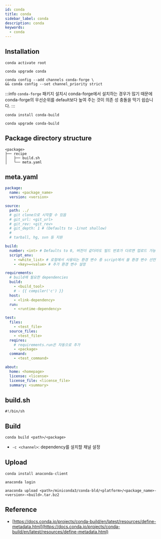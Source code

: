 ```yaml
---
id: conda
title: conda
sidebar_label: conda
description: conda
keywords:
  - conda
---
```


## Installation

```shell
conda activate root
```

```shell
conda upgrade conda
```

```shell
conda config --add channels conda-forge \
&& conda config --set channel_priority strict
```

:::info
`conda-forge` 패키지 설치시 conda-forge에서 설치하는 경우가 많기 때문에 conda-forge의 우선순위를 default보다 높여 주는 것이 의존 성 충돌을 막기 쉽습니다.
:::

```shell
conda install conda-build
```

```shell
conda upgrade conda-build
```

## Package directory structure

```shell
<package>
├── recipe
│   ├── build.sh
│   └── meta.yaml
```

## meta.yaml

```yaml title="recipe/meta.yaml"
package:
  name: <package_name>
  version: <version>

source:
  path: ../
  # git clone으로 시작할 수 있음
  # git_url: <git_url>
  # git_rev: <git_rev>
  # git_depth: 1 # (Defaults to -1/not shallow)
  #
  # tarball, hg, svn 등 지원

build:
  number: <int> # Defaults to 0, 버전이 같더라도 빌드 번호가 다르면 업로드 가능
  script_env:
    - <white_list> # 로컬에서 사용되는 환경 변수 중 script에서 쓸 환경 변수 선언
    - <key>=<value> # 추가 환경 변수 설정

requirements:
  # build에 필요한 dependencies
  build:
    - <build_tool>
    # - {{ compiler('c') }}
  host:
    - <link-dependency>
  run:
    - <runtime-dependency>

test:
  files:
    - <test_file>
  source_files:
    - <test_file>
  reqires:
    # requirements.run은 자동으로 추가
    - <package>
  command:
    - <test_command>

about:
  home: <homepage>
  license: <license>
  license_file: <license_file>
  summary: <summary>
```

## build.sh

```shell title="recipe/build.sh"
#!/bin/sh
```

## Build

```shell
conda build <path>/<package>
```

- `-c <channel>`: dependency를 설치할 채널 설정

## Upload

```shell
conda install anaconda-client
```

```shell
anaconda login
```

```shell
anaconda upload <path>/miniconda3/conda-bld/<platform>/<package_name>-<version>-<build>.tar.bz2
```

## Reference

- [https://docs.conda.io/projects/conda-build/en/latest/resources/define-metadata.html](https://docs.conda.io/projects/conda-build/en/latest/resources/define-metadata.html)
